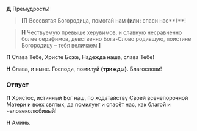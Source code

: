 **Д** Премудрость!

> **[П** Всесвятая Богородица, помогай нам **(или:** спаси нас**)**!

> **Н** Чествуемую превыше херувимов, и славную несравненно более серафимов, девственно Бога-Слово родившую, поистине Богородицу – тебя величаем.**]**

**П** Слава Тебе, Христе Боже, Надежда наша, слава Тебе!

**Н** Слава, и ныне. Господи, помилуй **(трижды)**. Благослови!

### Отпуст

**П** Христос, истинный Бог наш, по ходатайству Своей всенепорочной Матери и всех святых, да помилует и спасёт нас, как благой и человеколюбивый!

**Н** Аминь.
